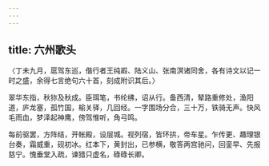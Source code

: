 ```yaml
---
---
---
```

title: 六州歌头
---



〈丁未九月，扈驾东巡，偕行者王纯嘏、陆义山、张南溟诸同舍，各有诗文以记一时之盛，余得七言绝句六十首，刻成附识其后。〉

翠华东指，秋狝及秋成。臣珥笔，书纶绋，诏从行。备西清，辇路重修处，渔阳道，庐龙塞，孤竹国，榆关驿，几回经。一字围场分合，三十万，铁骑无声。快风毛雨血，梦泽起神鹰，傍驾惟听，角弓鸣。

每前驱罢，方阵结，开帐殿，设层城。视列宿，皆环拱，帝车星。乍传更、趣理银台奏，霜威重，砚初冰。红本下，黄封出，已参横，敬答两宫驰问，回銮早、先报慈宁。愧垂堂入疏，谏猎只虚名，碌碌长卿。